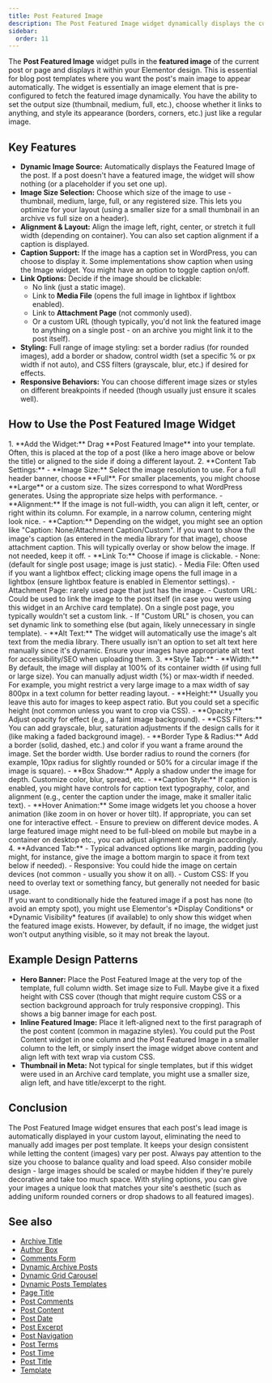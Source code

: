 ```yaml
---
title: Post Featured Image
description: The Post Featured Image widget dynamically displays the current post's featured image in your Elementor template, with controls over image size, alignment, caption, and styling.
sidebar:
  order: 11
---
```



The **Post Featured Image** widget pulls in the **featured image** of the current post or page and displays it within your Elementor design. This is essential for blog post templates where you want the post's main image to appear automatically. The widget is essentially an image element that is pre-configured to fetch the featured image dynamically. You have the ability to set the output size (thumbnail, medium, full, etc.), choose whether it links to anything, and style its appearance (borders, corners, etc.) just like a regular image.

## Key Features

- **Dynamic Image Source:** Automatically displays the Featured Image of the post. If a post doesn't have a featured image, the widget will show nothing (or a placeholder if you set one up).
- **Image Size Selection:** Choose which size of the image to use - thumbnail, medium, large, full, or any registered size. This lets you optimize for your layout (using a smaller size for a small thumbnail in an archive vs full size on a header).
- **Alignment & Layout:** Align the image left, right, center, or stretch it full width (depending on container). You can also set caption alignment if a caption is displayed.
- **Caption Support:** If the image has a caption set in WordPress, you can choose to display it. Some implementations show caption when using the Image widget. You might have an option to toggle caption on/off.
- **Link Options:** Decide if the image should be clickable:
  - No link (just a static image).
  - Link to **Media File** (opens the full image in lightbox if lightbox enabled).
  - Link to **Attachment Page** (not commonly used).
  - Or a custom URL (though typically, you'd not link the featured image to anything on a single post - on an archive you might link it to the post itself).
- **Styling:** Full range of image styling: set a border radius (for rounded images), add a border or shadow, control width (set a specific % or px width if not auto), and CSS filters (grayscale, blur, etc.) if desired for effects.
- **Responsive Behaviors:** You can choose different image sizes or styles on different breakpoints if needed (though usually just ensure it scales well).

## How to Use the Post Featured Image Widget

<Steps>
1. **Add the Widget:** Drag **Post Featured Image** into your template. Often, this is placed at the top of a post (like a hero image above or below the title) or aligned to the side if doing a different layout.
2. **Content Tab Settings:**
   - **Image Size:** Select the image resolution to use. For a full header banner, choose **Full**. For smaller placements, you might choose **Large** or a custom size. The sizes correspond to what WordPress generates. Using the appropriate size helps with performance.
   - **Alignment:** If the image is not full-width, you can align it left, center, or right within its column. For example, in a narrow column, centering might look nice.
   - **Caption:** Depending on the widget, you might see an option like "Caption: None/Attachment Caption/Custom". If you want to show the image's caption (as entered in the media library for that image), choose attachment caption. This will typically overlay or show below the image. If not needed, keep it off.
   - **Link To:** Choose if image is clickable.
     - None: (default for single post usage; image is just static).
     - Media File: Often used if you want a lightbox effect; clicking image opens the full image in a lightbox (ensure lightbox feature is enabled in Elementor settings).
     - Attachment Page: rarely used page that just has the image.
     - Custom URL: Could be used to link the image to the post itself (in case you were using this widget in an Archive card template). On a single post page, you typically wouldn't set a custom link.
   - If "Custom URL" is chosen, you can set dynamic link to something else (but again, likely unnecessary in single template).
   - **Alt Text:** The widget will automatically use the image's alt text from the media library. There usually isn't an option to set alt text here manually since it's dynamic. Ensure your images have appropriate alt text for accessibility/SEO when uploading them.
3. **Style Tab:**
   - **Width:** By default, the image will display at 100% of its container width (if using full or large size). You can manually adjust width (%) or max-width if needed. For example, you might restrict a very large image to a max width of say 800px in a text column for better reading layout.
   - **Height:** Usually you leave this auto for images to keep aspect ratio. But you could set a specific height (not common unless you want to crop via CSS).
   - **Opacity:** Adjust opacity for effect (e.g., a faint image background).
   - **CSS Filters:** You can add grayscale, blur, saturation adjustments if the design calls for it (like making a faded background image).
   - **Border Type & Radius:** Add a border (solid, dashed, etc.) and color if you want a frame around the image. Set the border width. Use border radius to round the corners (for example, 10px radius for slightly rounded or 50% for a circular image if the image is square).
   - **Box Shadow:** Apply a shadow under the image for depth. Customize color, blur, spread, etc.
   - **Caption Style:** If caption is enabled, you might have controls for caption text typography, color, and alignment (e.g., center the caption under the image, make it smaller italic text).
   - **Hover Animation:** Some image widgets let you choose a hover animation (like zoom in on hover or hover tilt). If appropriate, you can set one for interactive effect.
   - Ensure to preview on different device modes. A large featured image might need to be full-bleed on mobile but maybe in a container on desktop etc., you can adjust alignment or margin accordingly.
4. **Advanced Tab:**
   - Typical advanced options like margin, padding (you might, for instance, give the image a bottom margin to space it from text below if needed).
   - Responsive: You could hide the image on certain devices (not common - usually you show it on all).
   - Custom CSS: If you need to overlay text or something fancy, but generally not needed for basic usage.
</Steps>

<Aside type="note">
If you want to conditionally hide the featured image if a post has none (to avoid an empty spot), you might use Elementor's *Display Conditions* or *Dynamic Visibility* features (if available) to only show this widget when the featured image exists. However, by default, if no image, the widget just won't output anything visible, so it may not break the layout.
</Aside>

## Example Design Patterns

- **Hero Banner:** Place the Post Featured Image at the very top of the template, full column width. Set image size to Full. Maybe give it a fixed height with CSS cover (though that might require custom CSS or a section background approach for truly responsive cropping). This shows a big banner image for each post.
- **Inline Featured Image:** Place it left-aligned next to the first paragraph of the post content (common in magazine styles). You could put the Post Content widget in one column and the Post Featured Image in a smaller column to the left, or simply insert the image widget above content and align left with text wrap via custom CSS.
- **Thumbnail in Meta:** Not typical for single templates, but if this widget were used in an Archive card template, you might use a smaller size, align left, and have title/excerpt to the right.

## Conclusion

The Post Featured Image widget ensures that each post's lead image is automatically displayed in your custom layout, eliminating the need to manually add images per post template. It keeps your design consistent while letting the content (images) vary per post. Always pay attention to the size you choose to balance quality and load speed. Also consider mobile design - large images should be scaled or maybe hidden if they're purely decorative and take too much space. With styling options, you can give your images a unique look that matches your site's aesthetic (such as adding uniform rounded corners or drop shadows to all featured images).



## See also

- [Archive Title](/vertex/widgets/dynamic-posts-templates/archive-title/)
- [Author Box](/vertex/widgets/dynamic-posts-templates/author-box/)
- [Comments Form](/vertex/widgets/dynamic-posts-templates/comments-form/)
- [Dynamic Archive Posts](/vertex/widgets/dynamic-posts-templates/dynamic-archive-posts/)
- [Dynamic Grid Carousel](/vertex/widgets/dynamic-posts-templates/dynamic-grid-carousel/)
- [Dynamic Posts Templates](/vertex/widgets/dynamic-posts-templates/)
- [Page Title](/vertex/widgets/dynamic-posts-templates/page-title/)
- [Post Comments](/vertex/widgets/dynamic-posts-templates/post-comments/)
- [Post Content](/vertex/widgets/dynamic-posts-templates/post-content/)
- [Post Date](/vertex/widgets/dynamic-posts-templates/post-date/)
- [Post Excerpt](/vertex/widgets/dynamic-posts-templates/post-excerpt/)
- [Post Navigation](/vertex/widgets/dynamic-posts-templates/post-navigation/)
- [Post Terms](/vertex/widgets/dynamic-posts-templates/post-terms/)
- [Post Time](/vertex/widgets/dynamic-posts-templates/post-time/)
- [Post Title](/vertex/widgets/dynamic-posts-templates/post-title/)
- [Template](/vertex/widgets/dynamic-posts-templates/template/)

